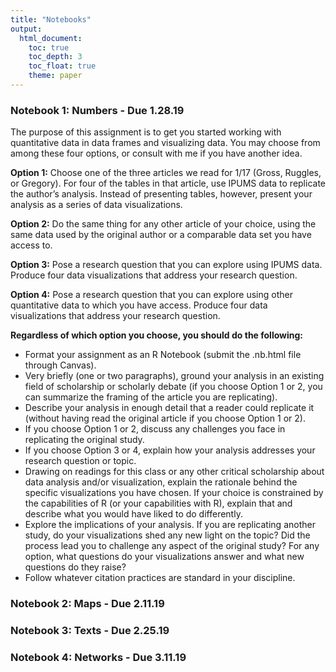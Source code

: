 ```yaml
---
title: "Notebooks"
output: 
  html_document:
    toc: true    
    toc_depth: 3
    toc_float: true
    theme: paper
---
```


### Notebook 1: Numbers - Due 1.28.19
The purpose of this assignment is to get you started working with quantitative data in data frames and visualizing data. You may choose from among these four options, or consult with me if you have another idea.

**Option 1:** Choose one of the three articles we read for 1/17 (Gross, Ruggles, or Gregory). For four of the tables in that article, use IPUMS data to replicate the author's analysis. Instead of presenting tables, however, present your analysis as a series of data visualizations.

**Option 2:** Do the same thing for any other article of your choice, using the same data used by the original author or a comparable data set you have access to.

**Option 3:** Pose a research question that you can explore using IPUMS data. Produce four data visualizations that address your research question.

**Option 4:** Pose a research question that you can explore using other quantitative data to which you have access. Produce four data visualizations that address your research question.

**Regardless of which option you choose, you should do the following:**

- Format your assignment as an R Notebook (submit the .nb.html file through Canvas).
- Very briefly (one or two paragraphs), ground your analysis in an existing field of scholarship or scholarly debate (if you choose Option 1 or 2, you can summarize the framing of the article you are replicating).
- Describe your analysis in enough detail that a reader could replicate it (without having read the original article if you choose Option 1 or 2).
- If you choose Option 1 or 2, discuss any challenges you face in replicating the original study. 
- If you choose Option 3 or 4, explain how your analysis addresses your research question or topic.
- Drawing on readings for this class or any other critical scholarship about data analysis and/or visualization, explain the rationale behind the specific visualizations you have chosen. If your choice is constrained by the capabilities of R (or your capabilities with R), explain that and describe what you would have liked to do differently.
- Explore the implications of your analysis. If you are replicating another study, do your visualizations shed any new light on the topic? Did the process lead you to challenge any aspect of the original study? For any option, what questions do your visualizations answer and what new questions do they raise?
- Follow whatever citation practices are standard in your discipline.

### Notebook 2: Maps - Due 2.11.19

### Notebook 3: Texts - Due 2.25.19

### Notebook 4: Networks - Due 3.11.19